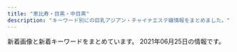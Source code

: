 ```yaml
---
title: "恵比寿・目黒・中目黒"
description: "キーワード別にの巨乳アジアン・チャイナエステ嬢情報をまとめました。"
---
```


新着画像と新着キーワードをまとめています。
2021年06月25日の情報です。

<DmmAffiliateIns />
<KeywordTable
  shops={
    [
    {
        "keywords": {
            "\u4e73": 2
        },
        "name": "Eminal beauty \u30b5\u30ed\u30f3",
        "url": "https://eminalhealthbeautysalon.amebaownd.com/",
        "station": "JR\u76ee\u9ed2\u99c5\u897f\u53e3",
        "img_links": []
    },
    {
        "name": "\u30d0\u30d9\u30eb",
        "keywords": {},
        "station": "JR\u76ee\u9ed2\u99c5\u6771\u53e3",
        "url": "https://meguro-babel.com/",
        "img_links": [
            "https://meguro-babel.com/girl/2.jpg",
            "https://meguro-babel.com/topics/img/156-1.jpg",
            "https://meguro-babel.com/girl/24.jpg",
            "https://meguro-babel.com/girl/5.jpg",
            "https://meguro-babel.com/images/room/photo03.jpg",
            "https://meguro-babel.com/topics/img/145-1.jpg",
            "https://meguro-babel.com/girl/15.jpg",
            "https://meguro-babel.com/girl/9.jpg",
            "https://meguro-babel.com/images/room/photo04.jpg",
            "https://meguro-babel.com/girl/8.jpg",
            "https://meguro-babel.com/images/topimg4.jpg",
            "https://meguro-babel.com/girl/21.jpg",
            "https://meguro-babel.com/topics/img/157-1.jpg",
            "https://meguro-babel.com/topics/img/158-1.jpg",
            "https://meguro-babel.com/images/img_1.jpg",
            "https://meguro-babel.com/girl/7.jpg",
            "https://meguro-babel.com/images/room/photo01.jpg",
            "https://meguro-babel.com/girl/4.jpg",
            "https://meguro-babel.com/images/room/photo02.jpg",
            "https://meguro-babel.com/images/qr.jpg",
            "https://meguro-babel.com/girl/1.jpg",
            "https://meguro-babel.com/topics/img/159-2.jpg"
        ]
    },
    {
        "url": "http://www.ourstarts.site/",
        "keywords": {},
        "name": "\u30b9\u30ef\u30a4\u30e4\u30fc",
        "station": "JR\u6075\u6bd4\u5bff\u99c5\u897f\u53e3",
        "img_links": [
            "http://www.ourstarts.site/templets/default/picture/news.png",
            "http://www.ourstarts.site/templets/default/picture/foot_tel.png",
            "http://www.ourstarts.site/templets/default/picture/tel_contact.png",
            "http://www.ourstarts.site/templets/default/picture/close.png",
            "http://www.ourstarts.site/uploads/180917/1-1P91G6122J28.jpg",
            "http://www.ourstarts.site/templets/default/images/t3.jpg",
            "http://www.ourstarts.site/templets/default/picture/right.png",
            "http://www.ourstarts.site/templets/default/picture/head_tell.png",
            "http://www.ourstarts.site/templets/default/picture/staff.png",
            "http://www.ourstarts.site/uploads/210619/1-210619104J5c3.jpg",
            "http://www.ourstarts.site/uploads/210619/1-210619104R11a.jpg",
            "http://www.ourstarts.site/uploads/allimg/200729/1-200H9141213.jpg",
            "http://www.ourstarts.site/uploads/allimg/200729/1-200H9141229.jpg",
            "http://www.ourstarts.site/uploads/allimg/200729/1-200H9141912.jpg",
            "http://www.ourstarts.site/templets/default/picture/right1.png",
            "http://www.ourstarts.site/templets/default/images/t2.jpg",
            "http://www.ourstarts.site/templets/default/picture/timg (1).png",
            "http://www.ourstarts.site/uploads/210619/1-210619104Z4200.jpg",
            "http://www.ourstarts.site/templets/default/images/t1.jpg"
        ]
    },
    {
        "img_links": [
            "http://www.himawari-aroma.xyz/images/psd/off.jpg",
            "http://www.himawari-aroma.xyz/images/sys.jpg",
            "http://www.himawari-aroma.xyz/images/13.png",
            "http://www.himawari-aroma.xyz/images/staff/3/ami.png",
            "http://www.himawari-aroma.xyz/images/shop/4/1.jpg",
            "http://www.himawari-aroma.xyz/images/shop/4/2.jpg",
            "http://www.himawari-aroma.xyz/images/shop/1.png",
            "http://www.himawari-aroma.xyz/images/staff/3/mayu.png"
        ],
        "name": "\u3072\u307e\u308f\u308a",
        "keywords": {},
        "station": "JR\u6075\u6bd4\u5bff\u99c5\u897f\u53e3",
        "url": "http://www.himawari-aroma.xyz/"
    },
    {
        "keywords": {
            "85": 1,
            "87": 4,
            "C": 1,
            "88": 1,
            "D": 5
        },
        "img_links": [
            "http://nakamegurofun.com/files/006fa9d.jpg",
            "http://nakamegurofun.com/files/008fa9d.jpg",
            "http://nakamegurofun.com/files/0064f22.jpg",
            "http://nakamegurofun.com/files/0030964.jpg",
            "http://nakamegurofun.com/images/shop/shop03.jpg",
            "http://nakamegurofun.com/files/006-020964.jpg",
            "http://nakamegurofun.com/images/s4.jpg",
            "http://nakamegurofun.com/files/0050964.jpg",
            "http://nakamegurofun.com/files/0060964.jpg",
            "http://nakamegurofun.com/images/shop/shop02.jpg",
            "http://nakamegurofun.com/files/0034f22.jpg",
            "http://nakamegurofun.com/images/zi_staff.png",
            "http://nakamegurofun.com/files/0020964.jpg",
            "http://nakamegurofun.com/files/0024f22.jpg",
            "http://nakamegurofun.com/files/005-030964.jpg",
            "http://nakamegurofun.com/images/shop/shop04.jpg",
            "http://nakamegurofun.com/images/s5.jpg",
            "http://nakamegurofun.com/files/0070964.jpg",
            "http://nakamegurofun.com/files/003fa9d.jpg",
            "http://nakamegurofun.com/files/002-020964.jpg",
            "http://nakamegurofun.com/files/0080964.jpg",
            "http://nakamegurofun.com/images/shop/shop01.jpg",
            "http://nakamegurofun.com/images/zi_massage.png",
            "http://nakamegurofun.com/files/002-030964.jpg",
            "http://nakamegurofun.com/files/0074f22.jpg",
            "http://nakamegurofun.com/files/005fa9d.jpg",
            "http://nakamegurofun.com/files/0084f22.jpg",
            "http://nakamegurofun.com/files/006-030964.jpg",
            "http://nakamegurofun.com/images/main_bottom.png",
            "http://nakamegurofun.com/images/xian.png",
            "http://nakamegurofun.com/files/005-020964.jpg",
            "http://nakamegurofun.com/files/0054f22.jpg",
            "http://nakamegurofun.com/files/003-020964.jpg",
            "http://nakamegurofun.com/images/main_top.png",
            "http://nakamegurofun.com/images/s1.jpg",
            "http://nakamegurofun.com/images/tel.png",
            "http://nakamegurofun.com/files/007-020964.jpg",
            "http://nakamegurofun.com/files/008-020964.jpg",
            "http://nakamegurofun.com/images/s2.jpg",
            "http://nakamegurofun.com/files/003-030964.jpg",
            "http://nakamegurofun.com/files/008-030964.jpg",
            "http://nakamegurofun.com/images/service91a6.png",
            "http://nakamegurofun.com/images/s3.jpg",
            "http://nakamegurofun.com/images/infotiao1.jpg",
            "http://nakamegurofun.com/files/007fa9d.jpg",
            "http://nakamegurofun.com/files/007-030964.jpg",
            "http://nakamegurofun.com/files/002fa9d.jpg"
        ],
        "url": "http://nakamegurofun.com/",
        "name": "Flower \uff5e\u30d5\u30e9\u30ef\u30fc\uff5e",
        "station": "\u4e2d\u76ee\u9ed2\u99c5\u897f\u53e3"
    },
    {
        "station": "\u897f\u5c0f\u5c71\u99c5",
        "img_links": [
            "http://www.oasis.esjoho.com/files/005.jpg",
            "http://www.oasis.esjoho.com/files/001-02.jpg",
            "http://www.oasis.esjoho.com/img/btn_blog.png",
            "http://www.oasis.esjoho.com/files/001.jpg",
            "http://www.oasis.esjoho.com/files/004.jpg",
            "http://www.oasis.esjoho.com/img/tel.png",
            "http://www.oasis.esjoho.com/files/005-02.jpg",
            "http://www.oasis.esjoho.com/img/ttl_news.png",
            "http://www.oasis.esjoho.com/img/pickup.jpg",
            "http://www.oasis.esjoho.com/files/002.jpg",
            "http://www.oasis.esjoho.com/files/004-02.jpg",
            "http://www.oasis.esjoho.com/img/goback.jpg",
            "http://www.oasis.esjoho.com/img/ttl_info.png",
            "http://www.oasis.esjoho.com/img/btn_side_mobile.jpg",
            "http://www.oasis.esjoho.com/files/002-02.jpg"
        ],
        "url": "http://www.oasis.esjoho.com/",
        "name": "\u7652\u3057\u5bb6",
        "keywords": {
            "87": 4,
            "85": 2,
            "86": 2,
            "C": 14,
            "D": 6
        }
    },
    {
        "name": "\u30c8\u30f3\u30c8\u30f3",
        "url": "http://ms-mens.com/",
        "img_links": [
            "http://ms-mens.com/img/mainft.jpg",
            "http://ms-mens.com/img/foot.jpg",
            "http://ms-mens.com/img/ttl_concept.png",
            "http://ms-mens.com/staff/sayuri/01.jpg",
            "http://ms-mens.com/img/access/road02.jpg",
            "http://ms-mens.com/img/access/road03.jpg",
            "http://ms-mens.com/pic/topimg3.jpg",
            "http://ms-mens.com/img/access/road01.jpg",
            "http://ms-mens.com/pic/topimg2.jpg",
            "http://ms-mens.com/staff/yuri/01.jpg",
            "http://ms-mens.com/img/access/roaddm.png",
            "http://ms-mens.com/pic/topimg1.jpg",
            "http://ms-mens.com/img/ttl_staff.png",
            "http://ms-mens.com/pic/head.jpg",
            "http://ms-mens.com/staff/aya/01.jpg",
            "http://ms-mens.com/img/conmsg.png"
        ],
        "keywords": {
            "C": 7
        },
        "station": "JR\u6075\u6bd4\u5bff\u99c5\u897f\u53e3"
    },
    {
        "keywords": {
            "C": 25,
            "D": 13
        },
        "name": "With you\u30fb\u30a6\u30a3\u30ba\u30e6\u30fc",
        "img_links": [
            "http://with-you.tyo.cm/photos/sites/6/2019/11/2019112517121980.jpg",
            "http://with-you.tyo.cm/photos/sites/6/2019/11/2019110806175615.jpg",
            "http://with-you.tyo.cm/photos/sites/6/2019/12/2019121914290210.jpg",
            "http://with-you.tyo.cm/photos/sites/6/2021/06/2021061716551137.jpg",
            "http://with-you.tyo.cm/photos/sites/6/2019/11/2019110606012817.jpg",
            "http://with-you.tyo.cm/photos/sites/6/2019/11/2019112916075813.jpg",
            "http://with-you.tyo.cm/photos/sites/6/2019/11/2019110108001772.jpg",
            "http://with-you.tyo.cm/photos/sites/6/2019/02/2019021818404723.jpg",
            "http://with-you.tyo.cm/photos/sites/6/2019/12/2019121914290846.jpg",
            "http://with-you.tyo.cm/photos/sites/6/2019/03/2019030615474648.jpg",
            "http://with-you.tyo.cm/images/s_pick.jpg",
            "http://with-you.tyo.cm/photos/sites/6/2019/06/2019060510455732.jpg",
            "http://with-you.tyo.cm/photos/sites/6/2019/10/2019102716505124.jpg",
            "http://with-you.tyo.cm/images/s_recuit.jpg",
            "http://with-you.tyo.cm/images/s_news.jpg",
            "http://with-you.tyo.cm/photos/sites/6/2019/11/2019112916080552.jpg",
            "http://with-you.tyo.cm/photos/sites/6/2020/03/2020032714542799.jpg",
            "http://with-you.tyo.cm/photos/sites/6/2019/02/2019021816155116.jpg",
            "http://with-you.tyo.cm/photos/sites/6/2019/11/2019110107573374.jpg",
            "http://with-you.tyo.cm/photos/sites/6/2019/02/2019021816145119.jpg",
            "http://with-you.tyo.cm/photos/sites/6/2019/11/2019112214502832.jpg",
            "http://with-you.tyo.cm/images/top.png",
            "http://with-you.tyo.cm/photos/sites/6/2019/11/2019112916075124.jpg",
            "http://with-you.tyo.cm/photos/sites/6/2021/06/2021061716551798.jpg",
            "http://with-you.tyo.cm/photos/sites/6/2019/11/2019111915264240.jpg",
            "http://with-you.tyo.cm/photos/sites/6/2020/06/2020061515330329.jpg",
            "http://with-you.tyo.cm/photos/sites/6/2020/09/2020092511214697.jpg",
            "http://with-you.tyo.cm/photos/sites/6/2020/06/2020061515324852.jpg",
            "http://with-you.tyo.cm/photos/sites/6/2021/04/2021041715082929.jpg",
            "http://with-you.tyo.cm/photos/sites/6/2019/12/2019121017051597.jpg",
            "http://with-you.tyo.cm/photos/sites/6/2019/12/2019121017051599.jpg",
            "http://with-you.tyo.cm/photos/sites/6/2019/11/2019110107572662.jpg",
            "http://with-you.tyo.cm/images/s_staff.jpg",
            "http://with-you.tyo.cm/photos/sites/6/2019/02/2019021818395644.jpg",
            "http://with-you.tyo.cm/photos/sites/6/2020/03/2020032714573892.jpg"
        ],
        "url": "http://with-you.tyo.cm",
        "station": "JR\u76ee\u9ed2\u99c5\u6771\u53e3"
    },
    {
        "url": "http://onlyone.tyo.cm/",
        "station": "JR\u76ee\u9ed2\u99c5\u897f\u53e3",
        "img_links": [
            "http://onlyone.tyo.cm/photos/sites/5/2020/09/2020092218541894.jpg",
            "http://onlyone.tyo.cm/images/top.png",
            "http://onlyone.tyo.cm/photos/sites/5/2020/05/2020051419324761.jpg",
            "http://onlyone.tyo.cm/photos/sites/5/2021/05/2021050615551714.jpg",
            "http://onlyone.tyo.cm/photos/sites/5/2021/02/2021022216501749.jpg",
            "http://onlyone.tyo.cm/photos/sites/5/2021/03/2021030316101022.jpg",
            "http://onlyone.tyo.cm/photos/sites/5/2020/09/2020092510523723.jpg",
            "http://onlyone.tyo.cm/images/room3.jpg",
            "http://onlyone.tyo.cm/photos/sites/5/2020/06/2020060815500896.jpg",
            "http://onlyone.tyo.cm/images/room4.jpg",
            "http://onlyone.tyo.cm/images/new.jpg",
            "http://onlyone.tyo.cm/photos/sites/5/2019/07/2019070711031982.jpg",
            "http://onlyone.tyo.cm/images/room1.jpg",
            "http://onlyone.tyo.cm/photos/sites/5/2021/02/202102181024101.jpg",
            "http://onlyone.tyo.cm/photos/sites/5/2021/06/2021060717212051.jpg",
            "http://onlyone.tyo.cm/images/room2.jpg",
            "http://onlyone.tyo.cm/photos/sites/5/2021/03/2021030316101626.jpg",
            "http://onlyone.tyo.cm/photos/sites/5/2019/11/2019110105152849.jpg",
            "http://onlyone.tyo.cm/photos/sites/5/2020/09/2020092617301564.jpg",
            "http://onlyone.tyo.cm/photos/sites/5/2020/02/2020022610121615.jpg",
            "http://onlyone.tyo.cm/photos/sites/5/2019/08/2019080815010066.jpg",
            "http://onlyone.tyo.cm/photos/sites/5/2021/02/2021021810240848.jpg",
            "http://onlyone.tyo.cm/photos/sites/5/2019/12/2019120510353312.jpg",
            "http://onlyone.tyo.cm/photos/sites/5/2020/07/2020070217061815.jpg",
            "http://onlyone.tyo.cm/photos/sites/5/2020/01/2020011412572423.jpg",
            "http://onlyone.tyo.cm/photos/sites/5/2021/02/2021022515094363.jpg",
            "http://onlyone.tyo.cm/photos/sites/5/2021/02/202102201049167.jpg",
            "http://onlyone.tyo.cm/photos/sites/5/2020/09/2020092510524025.jpg",
            "http://onlyone.tyo.cm/photos/sites/5/2019/11/2019112117013754.jpg",
            "http://onlyone.tyo.cm/images/s_link.png",
            "http://onlyone.tyo.cm/photos/sites/5/2019/05/2019052911352557.jpg",
            "http://onlyone.tyo.cm/photos/sites/5/2019/07/2019070616424775.jpg",
            "http://onlyone.tyo.cm/photos/sites/5/2020/07/2020070215334437.jpg",
            "http://onlyone.tyo.cm/photos/sites/5/2020/09/2020092510523998.jpg",
            "http://onlyone.tyo.cm/photos/sites/5/2019/08/2019082610481667.jpg",
            "http://onlyone.tyo.cm/images/s_staff.png",
            "http://onlyone.tyo.cm/photos/sites/5/2019/05/2019050915292562.jpg",
            "http://onlyone.tyo.cm/photos/sites/5/2020/03/2020031716151746.jpg",
            "http://onlyone.tyo.cm/photos/sites/5/2020/01/2020011413500417.jpg",
            "http://onlyone.tyo.cm/photos/sites/5/2019/12/2019121715483135.jpg",
            "http://onlyone.tyo.cm/photos/sites/5/2020/09/2020090210405221.jpg"
        ],
        "name": "OnlyOne",
        "keywords": {
            "C": 3,
            "84": 1,
            "85": 6,
            "88": 2,
            "86": 4,
            "E": 2,
            "83": 3,
            "D": 15,
            "87": 4
        }
    },
    {
        "url": "http://victoria.tyo.cm/",
        "name": "Victoria\u30fb\u30d3\u30af\u30c8\u30ea\u30a2",
        "img_links": [],
        "station": "JR\u76ee\u9ed2\u99c5\u6771\u53e3",
        "keywords": {}
    },
    {
        "keywords": {
            "85": 4,
            "88": 3,
            "C": 7,
            "G": 2,
            "87": 1,
            "E": 2,
            "86": 4,
            "D": 8
        },
        "url": "http://iyashi-kokoro.info/",
        "img_links": [
            "http://iyashi-kokoro.info/i/img/r5.jpg",
            "http://iyashi-kokoro.info/i/img/st65.jpg",
            "http://iyashi-kokoro.info/img/s63.jpg",
            "http://iyashi-kokoro.info/img/st65.jpg",
            "http://iyashi-kokoro.info/i/img/s1.jpg",
            "http://iyashi-kokoro.info/img/acc3.jpg",
            "http://iyashi-kokoro.info/img/s62.jpg",
            "http://iyashi-kokoro.info/i/img/r1.jpg",
            "http://iyashi-kokoro.info/img/s65.jpg",
            "http://iyashi-kokoro.info/i/img/st60.jpg",
            "http://iyashi-kokoro.info/i/img/s2.jpg",
            "http://iyashi-kokoro.info/img/st63.jpg",
            "http://iyashi-kokoro.info/img/acc4.jpg",
            "http://iyashi-kokoro.info/i/img/st64.jpg",
            "http://iyashi-kokoro.info/img/mo.png",
            "http://iyashi-kokoro.info/img/s64.jpg",
            "http://iyashi-kokoro.info/i/img/acc2.jpg",
            "http://iyashi-kokoro.info/img/botton.jpg",
            "http://iyashi-kokoro.info/i/img/r6.jpg",
            "http://iyashi-kokoro.info/i/img/acc1.jpg",
            "http://iyashi-kokoro.info/i/img/st63.jpg",
            "http://iyashi-kokoro.info/img/st61.jpg",
            "http://iyashi-kokoro.info/i/img/acc4.jpg",
            "http://iyashi-kokoro.info/i/img/s4.jpg",
            "http://iyashi-kokoro.info/img/s61.jpg",
            "http://iyashi-kokoro.info/img/acc1.jpg",
            "http://iyashi-kokoro.info/img/st60.jpg",
            "http://iyashi-kokoro.info/img/fla.jpg",
            "http://iyashi-kokoro.info/i/img/st61.jpg",
            "http://iyashi-kokoro.info/img/acc2.jpg",
            "http://iyashi-kokoro.info/i/img/r2.jpg",
            "http://iyashi-kokoro.info/i/img/r3.jpg",
            "http://iyashi-kokoro.info/i/img/s3.jpg",
            "http://iyashi-kokoro.info/img/cam.jpg",
            "http://iyashi-kokoro.info/i/img/acc3.jpg",
            "http://iyashi-kokoro.info/i/img/st62.jpg",
            "http://iyashi-kokoro.info/img/s60.jpg",
            "http://iyashi-kokoro.info/img/st62.jpg",
            "http://iyashi-kokoro.info/img/st64.jpg",
            "http://iyashi-kokoro.info/i/img/r4.jpg"
        ],
        "name": "\u307f\u3086\u304d",
        "station": "JR\u76ee\u9ed2\u99c5\u6771\u53e3"
    },
    {
        "img_links": [
            "http://sakuram.jpest.net/images/c4.jpg",
            "http://sakuram.jpest.net/images/tel.png",
            "http://sakuram.jpest.net/images/tit_staff.jpg",
            "http://sakuramadmin.jpest.net/uploads//2021051906122737-scaled-e1621404764474.jpeg",
            "http://sakuram.jpest.net/images/g0.jpg",
            "http://sakuram.jpest.net/images/sp_tit_staff.jpg",
            "http://sakuram.jpest.net/images/sp_tit_pro.jpg",
            "http://sakuramadmin.jpest.net/uploads//2021060403001280.jpg",
            "http://sakuram.jpest.net/images/c2.jpg",
            "http://sakuram.jpest.net/images/c5.jpg",
            "http://sakuram.jpest.net/images/c8.jpg",
            "http://sakuramadmin.jpest.net/uploads//2021051616283953-e1621182530874.jpeg",
            "http://sakuram.jpest.net/images/c9.jpg",
            "http://sakuram.jpest.net/images/sp_tit_pick.jpg",
            "http://sakuramadmin.jpest.net/uploads//202106100529247.jpg",
            "http://sakuram.jpest.net/images/tit_new.jpg",
            "http://sakuram.jpest.net/images/sp_tit_new.jpg",
            "http://sakuramadmin.jpest.net/uploads//2021050608205136-e1620289297840.jpeg",
            "http://sakuram.jpest.net/images/top.jpg",
            "http://sakuram.jpest.net/images/c6.jpg",
            "http://sakuram.jpest.net/images/c1.jpg",
            "http://sakuram.jpest.net/images/tit_pro.jpg",
            "http://sakuram.jpest.net/images/sp_tit_massage.jpg",
            "http://sakuram.jpest.net/images/tit_massage.jpg",
            "http://sakuramadmin.jpest.net/uploads//2021031911082377-e1616152110616.jpeg",
            "http://sakuram.jpest.net/images/c7.jpg",
            "http://sakuramadmin.jpest.net/uploads//2021031911072093-e1616152076234.jpeg",
            "http://sakuramadmin.jpest.net/uploads//2021051616285979-e1621182557998.jpeg",
            "http://sakuram.jpest.net/images/tit_sch.jpg",
            "http://sakuram.jpest.net/images/acc.jpg",
            "http://sakuram.jpest.net/images/c3.jpg"
        ],
        "name": "\u685c\u6e80\u958b",
        "keywords": {
            "E": 1,
            "86": 1,
            "C": 1
        },
        "station": "JR\u6075\u6bd4\u5bff\u897f\u53e3",
        "url": "http://sakuram.jpest.net/"
    },
    {
        "url": "http://kintsuki.este88.com/",
        "img_links": [
            "http://kintsuki.este88.com/images/ph1.jpg",
            "http://kintsuki.este88.com/gals/kixyoko1.jpg",
            "http://kintsuki.este88.com/images/r01.jpg",
            "http://kintsuki.este88.com/gals/kaori1.jpg",
            "http://kintsuki.este88.com/gals/rei1.jpg",
            "http://kintsuki.este88.com/gals/momo1.jpg",
            "http://kintsuki.este88.com/gals/kana1.jpg",
            "http://kintsuki.este88.com/gals/rina1.jpg",
            "http://kintsuki.este88.com/gals/koyuki1.jpg",
            "http://kintsuki.este88.com/images/r02.jpg",
            "http://kintsuki.este88.com/images/r04.jpg",
            "http://kintsuki.este88.com/gals/mika1.jpg",
            "http://kintsuki.este88.com/gals/yuyu1.jpg"
        ],
        "keywords": {},
        "station": "JR\u76ee\u9ed2\u99c5\u6771\u53e3",
        "name": "\u91d1\u306e\u6708"
    },
    {
        "img_links": [
            "http://angel.jpn.cm/photos/sites/3/2016/08/staff35.jpg",
            "http://angel.jpn.cm/images/mobile.jpg",
            "http://angel.jpn.cm/photos/sites/3/2016/08/staff36h.jpg",
            "http://angel.jpn.cm/images/info.jpg",
            "http://angel.jpn.cm/photos/sites/3/2017/01/1.jpg",
            "http://angel.jpn.cm/photos/sites/3/2016/08/staff25.jpg",
            "http://angel.jpn.cm/images/room4.jpg",
            "http://angel.jpn.cm/photos/sites/3/2020/09/2020092511154515.jpg",
            "http://angel.jpn.cm/photos/sites/3/2019/06/2019060510404179.jpg",
            "http://angel.jpn.cm/photos/sites/3/2016/10/staff01.jpg",
            "http://angel.jpn.cm/photos/sites/3/2016/08/staff2.jpg",
            "http://angel.jpn.cm/photos/sites/3/2017/03/2.jpg",
            "http://angel.jpn.cm/images/s_link.png",
            "http://angel.jpn.cm/photos/sites/3/2016/09/72670992207769698.jpg",
            "http://angel.jpn.cm/photos/sites/3/2016/08/staff23.jpg",
            "http://angel.jpn.cm/photos/sites/3/2016/08/staff24.jpg",
            "http://angel.jpn.cm/photos/sites/3/2016/08/staff14.jpg",
            "http://angel.jpn.cm/photos/sites/3/2016/08/staff36g.jpg",
            "http://angel.jpn.cm/photos/sites/3/2017/11/2017112010234266.jpg",
            "http://angel.jpn.cm/photos/sites/3/2016/08/staff29.jpg",
            "http://angel.jpn.cm/images/room2.jpg",
            "http://angel.jpn.cm/photos/sites/3/2016/08/staff21a.jpg",
            "http://angel.jpn.cm/photos/sites/3/2021/02/2021021714005240.jpg",
            "http://angel.jpn.cm/photos/sites/3/2016/08/staff4.jpg",
            "http://angel.jpn.cm/photos/sites/3/2018/11/201811011331167.jpg",
            "http://angel.jpn.cm/images/s_news.png",
            "http://angel.jpn.cm/photos/sites/3/2018/06/2018062105525655.jpg",
            "http://angel.jpn.cm/photos/sites/3/2018/06/2018061601280885.jpg",
            "http://angel.jpn.cm/photos/sites/3/2016/08/staff5.jpg",
            "http://angel.jpn.cm/photos/sites/3/2016/09/staff40.jpg",
            "http://angel.jpn.cm/photos/sites/3/2016/08/staff37.jpg",
            "http://angel.jpn.cm/photos/sites/3/2016/08/staff24a.jpg",
            "http://angel.jpn.cm/photos/sites/3/2019/12/2019122718552430.jpg",
            "http://angel.jpn.cm/images/girl-z1.jpg",
            "http://angel.jpn.cm/photos/sites/3/2017/04/1.jpg",
            "http://angel.jpn.cm/photos/sites/3/2016/08/staff8.jpg",
            "http://cdn.dino-es.com/images/logo/150x40DinoEs.png",
            "http://angel.jpn.cm/photos/sites/3/2019/12/2019122718552333.jpg",
            "http://angel.jpn.cm/photos/sites/3/2017/12/201712270537317.jpg",
            "http://angel.jpn.cm/images/room7.jpg",
            "http://angel.jpn.cm/photos/sites/3/2016/09/staff40a.jpg",
            "http://angel.jpn.cm/images/room1.jpg",
            "http://angel.jpn.cm/images/top02.jpg",
            "http://angel.jpn.cm/images/s_pick.png",
            "http://angel.jpn.cm/photos/sites/3/2018/06/2018061505064271.jpg",
            "http://angel.jpn.cm/photos/sites/3/2016/08/staff14a.jpg",
            "http://angel.jpn.cm/photos/sites/3/2016/08/staff28.jpg",
            "http://angel.jpn.cm/photos/sites/3/2019/07/2019071213431954.jpg",
            "http://angel.jpn.cm/photos/sites/3/2016/08/staff37a.jpg",
            "http://angel.jpn.cm/photos/sites/3/2016/08/staff4a.jpg",
            "http://angel.jpn.cm/photos/sites/3/2016/08/staff11.jpg",
            "http://angel.jpn.cm/photos/sites/3/2019/11/201911181407260.jpg",
            "http://angel.jpn.cm/photos/sites/3/2021/02/2021022516024747.jpg",
            "http://angel.jpn.cm/photos/sites/3/2019/12/2019122718552413.jpg",
            "http://angel.jpn.cm/photos/sites/3/2019/07/2019071016030711.jpg",
            "http://angel.jpn.cm/photos/sites/3/2017/05/8.jpg",
            "http://angel.jpn.cm/photos/sites/3/2019/10/2019100910242499.jpg",
            "http://angel.jpn.cm/photos/sites/3/2016/08/staff3.jpg",
            "http://angel.jpn.cm/photos/sites/3/2016/08/staff7.jpg",
            "http://angel.jpn.cm/images/s_mobile.png",
            "http://angel.jpn.cm/images/top01.jpg",
            "http://angel.jpn.cm/photos/sites/3/2020/06/2020061515170635.jpg",
            "http://angel.jpn.cm/images/girl-z2.jpg",
            "http://angel.jpn.cm/photos/sites/3/2016/08/staff21.jpg",
            "http://angel.jpn.cm/images/nbj3.jpg",
            "http://angel.jpn.cm/photos/sites/3/2016/08/staff39.jpg",
            "http://angel.jpn.cm/images/s_staff.png",
            "http://angel.jpn.cm/images/room6.jpg",
            "http://angel.jpn.cm/photos/sites/3/2019/06/201906051042276.jpg",
            "http://angel.jpn.cm/photos/sites/3/2017/11/201711280608539.jpg",
            "http://angel.jpn.cm/photos/sites/3/2016/08/staff22.jpg",
            "http://angel.jpn.cm/photos/sites/3/2016/08/staff38.jpg",
            "http://angel.jpn.cm/images/room3.jpg",
            "http://angel.jpn.cm/photos/sites/3/2018/09/2018091001155585.jpg",
            "http://angel.jpn.cm/photos/sites/3/2018/06/2018061505064251.jpg",
            "http://angel.jpn.cm/images/room5.jpg"
        ],
        "url": "http://angel.jpn.cm/",
        "name": "Angel-\u30a8\u30f3\u30b8\u30a7\u30eb-",
        "station": "JR\u76ee\u9ed2\u99c5\u6771\u53e3",
        "keywords": {
            "87": 3,
            "86": 4,
            "F": 1,
            "D": 12,
            "E": 5,
            "C": 25,
            "85": 1,
            "89": 2,
            "88": 3,
            "84": 1
        }
    },
    {
        "img_links": [
            "https://lumia.tokyo/images/therapist/th_miyuki.jpg",
            "https://lumia.tokyo/images/therapist/th_rei.jpg",
            "https://lumia.tokyo/images/therapist/th_hina.jpg",
            "https://lumia.tokyo/images/therapist/th_hina2.jpg",
            "https://lumia.tokyo/images/therapist/th_hana.jpg",
            "https://lumia.tokyo/images/therapist/th_mio2.jpg",
            "https://lumia.tokyo/images/slide/new_open_sp.jpg",
            "https://lumia.tokyo/images/therapist/th_rin.jpg",
            "https://lumia.tokyo/images/therapist/th_mio.jpg",
            "https://lumia.tokyo/images/slide/main_slide_campaign_sp.jpg",
            "https://lumia.tokyo/images/therapist/th_miya.jpg",
            "https://lumia.tokyo/images/therapist/th_haruka.jpg"
        ],
        "name": "Lumia\uff5e\u30eb\u30df\u30a2",
        "url": "https://lumia.tokyo/",
        "keywords": {
            "D": 6,
            "C": 9
        },
        "station": "\u4e2d\u76ee\u9ed2\u99c5"
    }
]
}
/>
<DmmAffiliateScript />
